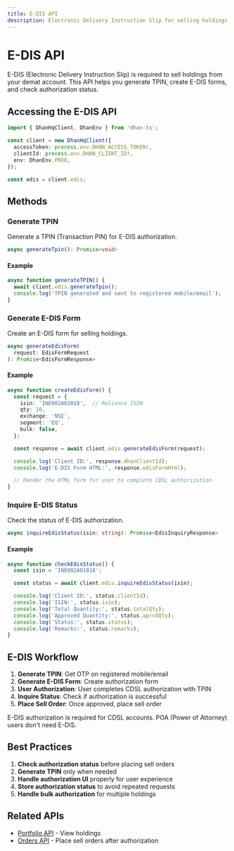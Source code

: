 ```yaml
---
title: E-DIS API
description: Electronic Delivery Instruction Slip for selling holdings
---
```



# E-DIS API

E-DIS (Electronic Delivery Instruction Slip) is required to sell holdings from your demat account. This API helps you generate TPIN, create E-DIS forms, and check authorization status.

## Accessing the E-DIS API

```typescript
import { DhanHqClient, DhanEnv } from 'dhan-ts';

const client = new DhanHqClient({
  accessToken: process.env.DHAN_ACCESS_TOKEN!,
  clientId: process.env.DHAN_CLIENT_ID!,
  env: DhanEnv.PROD,
});

const edis = client.edis;
```

## Methods

### Generate TPIN

Generate a TPIN (Transaction PIN) for E-DIS authorization.

```typescript
async generateTpin(): Promise<void>
```

#### Example

```typescript
async function generateTPIN() {
  await client.edis.generateTpin();
  console.log('TPIN generated and sent to registered mobile/email');
}
```

### Generate E-DIS Form

Create an E-DIS form for selling holdings.

```typescript
async generateEdisForm(
  request: EdisFormRequest
): Promise<EdisFormResponse>
```

#### Example

```typescript
async function createEdisForm() {
  const request = {
    isin: 'INE002A01018',  // Reliance ISIN
    qty: 10,
    exchange: 'NSE',
    segment: 'EQ',
    bulk: false,
  };

  const response = await client.edis.generateEdisForm(request);

  console.log('Client ID:', response.dhanClientId);
  console.log('E-DIS Form HTML:', response.edisFormHtml);

  // Render the HTML form for user to complete CDSL authorization
}
```

### Inquire E-DIS Status

Check the status of E-DIS authorization.

```typescript
async inquireEdisStatus(isin: string): Promise<EdisInquiryResponse>
```

#### Example

```typescript
async function checkEdisStatus() {
  const isin = 'INE002A01018';

  const status = await client.edis.inquireEdisStatus(isin);

  console.log('Client ID:', status.clientId);
  console.log('ISIN:', status.isin);
  console.log('Total Quantity:', status.totalQty);
  console.log('Approved Quantity:', status.aprvdQty);
  console.log('Status:', status.status);
  console.log('Remarks:', status.remarks);
}
```

## E-DIS Workflow

1. **Generate TPIN**: Get OTP on registered mobile/email
2. **Generate E-DIS Form**: Create authorization form
3. **User Authorization**: User completes CDSL authorization with TPIN
4. **Inquire Status**: Check if authorization is successful
5. **Place Sell Order**: Once approved, place sell order

<Callout type="info">
  E-DIS authorization is required for CDSL accounts. POA (Power of Attorney) users don't need E-DIS.
</Callout>

## Best Practices

1. **Check authorization status** before placing sell orders
2. **Generate TPIN** only when needed
3. **Handle authorization UI** properly for user experience
4. **Store authorization status** to avoid repeated requests
5. **Handle bulk authorization** for multiple holdings

## Related APIs

- [Portfolio API](/docs/api-reference/portfolio) - View holdings
- [Orders API](/docs/api-reference/orders) - Place sell orders after authorization
